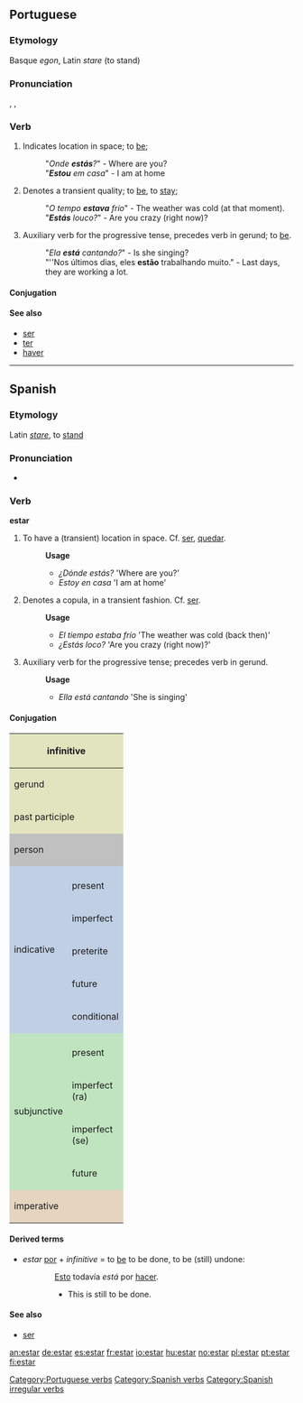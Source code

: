 ==Portuguese==

===Etymology===
Basque ''egon'', Latin ''stare'' (to stand)

===Pronunciation===
{{IPA|/esˈtaɾ/}}, {{IPA|/isˈtaɾ/}}, {{IPA|/iʃˈtaɾ/}}

===Verb===
{{pt-verb-ar|stem=est|first singular=estou|third plural|estão}}

# Indicates location in space; to [[be]];
#: "''Onde '''estás'''?''" - Where are you?
#: "'''''Estou''' em casa''" - I am at home
# Denotes a transient quality; to [[be]], to [[stay]];
#: "''O tempo '''estava''' frio''" - The weather was cold (at that moment).
#: "'''''Estás''' louco?''" - Are you crazy (right now)?
# Auxiliary verb for the progressive tense, precedes verb in gerund; to [[be]].
#: "''Ela '''está''' cantando?''" - Is she singing?
#: "''Nos últimos dias, eles '''estão''' trabalhando muito." - Last days, they are working a lot.

====Conjugation====
{{pt-conj | estar | estando | estado | estoy | estás | está | estamos | estais | estan | estava | estavas | estava | estávamos | estáveis | estávam | estive | estiveste | estive | estivemos | estivestes | estiveram | estivera | estiveras | estivera | estivéramos | estivéreis | estiveram | estarei | estareis | estará | estaremos | estareis | estarão | estaria | estarias | estaria | estaríamos | estaríeis | estariam | esteja | estejas | esteja | estejamos | estejais | estajam | estivesse | estivesses | estivesse | estivéssemos | estivésseis | estivessem | estiver | estado | estado | estado | estado | estado | está | esteja | estejamos | estai | estejam | não estejas | não esteja | não estejamos | não estejai | não estejam | estar | estares | estar | estarmos | estardes | estarem }}

====See also====
*[[ser]]
*[[ter]]
*[[haver]]

[[Category:Portuguese verbs]]

----
==Spanish==

===Etymology===
Latin ''[[stare]]'', to [[stand]]

===Pronunciation===
*{{IPA|/estˈaɾ/}}

===Verb===
'''estar'''

# To have a (transient) location in space. Cf. [[ser]], [[quedar]].
#:'''Usage'''
#:*''¿Dónde estás?'' 'Where are you?'
#:*''Estoy en casa'' 'I am at home'
# Denotes a copula, in a transient fashion. Cf. [[ser]].
#:'''Usage'''
#:*''El tiempo estaba frío'' 'The weather was cold (back then)'
#:*''¿Estás loco?'' 'Are you crazy (right now)?'
# Auxiliary verb for the progressive tense; precedes verb in gerund.
#:'''Usage'''
#:*''Ella está cantando'' 'She is singing'

====Conjugation====
<center>
{| style="background:#F0F0F0"

|-
! colspan="3" style="background:#e2e4c0" | infinitive
| colspan="5" | estar

|-
! colspan="3" style="background:#e2e4c0" | gerund
| colspan="5" | [[estando]]

|-
! colspan="3" style="background:#e2e4c0" | past participle
| colspan="5" | [[estado]]

|-
! colspan="2" rowspan="2" style="background:#C0C0C0" | person
! colspan="3" style="background:#C0C0C0" | singular
! colspan="3" style="background:#C0C0C0" | plural

|-
! style="background:#C0C0C0;width:12.5%" | first
! style="background:#C0C0C0;width:12.5%" | second
! style="background:#C0C0C0;width:12.5%" | third
! style="background:#C0C0C0;width:12.5%" | first
! style="background:#C0C0C0;width:12.5%" | second
! style="background:#C0C0C0;width:12.5%" | third

|-
! rowspan="6" style="background:#c0cfe4" | indicative

! style="background:#c0cfe4" colspan="1" |
! style="background:#c0cfe4" | yo
! style="background:#c0cfe4" | tú
! style="background:#c0cfe4" | usted
! style="background:#c0cfe4" | nosotros
! style="background:#c0cfe4" | vosotros
! style="background:#c0cfe4" | ustedes

|-
! style="height:3em;background:#c0cfe4" | present
| estoy
| estás
| está
| estamos
| estáis
| están

|-
! style="height:3em;background:#c0cfe4" | imperfect
| estaba
| estabas
| estaba
| estábamos
| estabais
| estaban

|-
! style="height:3em;background:#c0cfe4" | preterite
| estuve
| estuviste
| estuvo
| estuvimos
| estuvisteis
| estuvieron

|-
! style="height:3em;background:#c0cfe4" | future
| estaré
| estarás
| estará
| estaremos
| estaréis
| estarán

|-
! style="height:3em;background:#c0cfe4" | conditional
| estaría
| estarías
| estaría
| estaríamos
| estaríais
| estarían

|-
! rowspan="5" style="background:#c0e4c0" | subjunctive
! style="background:#c0e4c0" |
! style="background:#c0e4c0" | yo
! style="background:#c0e4c0" | tú
! style="background:#c0e4c0" | usted
! style="background:#c0e4c0" | nosotros
! style="background:#c0e4c0" | vosotros
! style="background:#c0e4c0" | ustedes

|-
! style="height:3em;background:#c0e4c0" | present
| esté
| estés
| esté
| estemos
| estéis
| estén

|-
! style="height:3em;background:#c0e4c0" rowspan="1" | imperfect<br>(ra)
| estuviera
| estuvieras
| estuviera
| estuviéramos
| estuvierais
| estuvieran

|-
! style="height:3em;background:#c0e4c0" rowspan="1" | imperfect<br>(se)
| estuviese
| estuvieses
| estuviese
| estuviésemos
| estuvieseis
| estuviesen

|-
! style="height:3em;background:#c0e4c0" rowspan="1" | future
| estuviere
| estuvieres
| estuviere
| estuviéremos
| estuviereis
| estuvieren

|-
! colspan="2" rowspan="2" style="height:3em;background:#e4d4c0" | imperative
! style="background:#e4d4c0" | -
! style="background:#e4d4c0" | tú
! style="background:#e4d4c0" | usted
! style="background:#e4d4c0" | nosotros
! style="background:#e4d4c0" | vosotros
! style="background:#e4d4c0" | ustedes

|-
|
| está
| esté
| estemos
| estad
| estén

|}
</center>

====Derived terms====
*''estar'' [[por]] + ''infinitive'' = to [[be]] to be done, to be (still) undone:
::[[esto#Finnish|Esto]] todavía ''está'' por [[hacer]].
::*This is still to be done.

====See also====
*[[ser]]

[[Category:Spanish verbs]]
[[Category:Spanish irregular verbs]]

[[an:estar]]
[[de:estar]]
[[es:estar]]
[[fr:estar]]
[[io:estar]]
[[hu:estar]]
[[no:estar]]
[[pl:estar]]
[[pt:estar]]
[[fi:estar]]